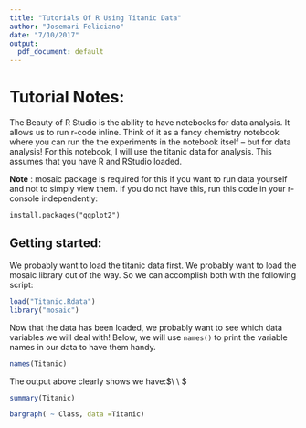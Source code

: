 ```yaml
---
title: "Tutorials Of R Using Titanic Data"
author: "Josemari Feliciano"
date: "7/10/2017"
output:
  pdf_document: default
---
```



# Tutorial Notes:  

The Beauty of R Studio is the ability to have notebooks for data analysis.  It allows us to run r-code inline.  Think of it as a fancy chemistry notebook where you can run the the experiments in the notebook itself -- but for data analysis!  For this notebook, I will use the titanic data for analysis.  This assumes that you have R and RStudio loaded.  


__Note__ :  mosaic package is required for this if you want to run data yourself and not to simply view them.   If you do not have this, run this code in your r-console independently:

```
install.packages("ggplot2")
``` 



  
  
## Getting started:  

We probably want to load the titanic data first. We probably want to load the mosaic library out of the way.  So we can accomplish both with the following script:

```r
load("Titanic.Rdata")
library("mosaic")
```
  

Now that the data has been loaded, we probably want to see which data variables we will deal with!  Below, we will use `names()` to print the variable names in our data to have them handy.  

```r
names(Titanic)
```

The output above clearly shows we have:$\\ \\ $  
  
```r
summary(Titanic)
```

```r
bargraph( ~ Class, data =Titanic)
```

